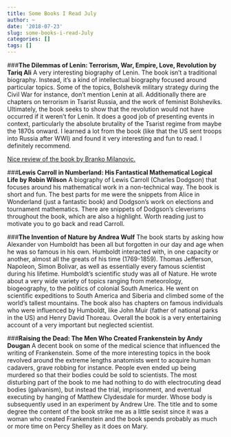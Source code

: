 ```yaml
---
title: Some Books I Read July
author: ~
date: '2018-07-23'
slug: some-books-i-read-July
categories: []
tags: []
---
```


###**The Dilemmas of Lenin: Terrorism, War, Empire, Love, Revolution by Tariq Ali**
A very interesting biography of Lenin. The book isn't a traditional biography. Instead, it's a kind of intellectual biography focused around particular topics. Some of the topics, Bolshevik military strategy during the Civil War for instance, don't mention Lenin at all. Additionally there are chapters on terrorism in Tsarist Russia, and the work of feminist Bolsheviks. Ultimately, the book seeks to show that the revolution would not have occurred if it weren't for Lenin. It does a good job of presenting events in context, particularly the absolute brutality of the Tsarist regime from maybe the 1870s onward. I learned a lot from the book (like that the US sent troops into Russia after WWI) and found it very interesting and fun to read. I definitely recommend.

[Nice review of the book by Branko Milanovic.](http://glineq.blogspot.com/2017/05/lenin-in-his-time-review-of-tariq-alis.html)

###**Lewis Carroll in Numberland: His Fantastical Mathematical Logical Life by Robin Wilson**
A biography of Lewis Carroll (Charles Dodgson) that focuses around his mathematical work in a non-technical way. The book is short and fun. The best parts for me were the snippets from Alice in Wonderland (just a fantastic book) and Dodgson's work on elections and tournament mathematics. There are snippets of Dodgson's cleverisms throughout the book, which are also a highlight. Worth reading just to motivate you to go back and read Carroll.


###**The Invention of Nature by Andrea Wulf**
The book starts by asking how Alexander von Humboldt has been all but forgotten in our day and age when he was so famous in his own. Humboldt interacted with, in one capacity or another, almost all the greats of his time (1769-1859). Thomas Jefferson, Napoleon, Simon Bolivar, as well as essentially every famous scientist during his lifetime. Humboldt's scientific study was all of Nature. He wrote about a very wide variety of topics ranging from meteorology, biogeography, to the politics of colonial South America. He went on scientific expeditions to South America and Siberia and climbed some of the world's tallest mountains. The book also has chapters on famous individuals who were influenced by Humboldt, like John Muir (father of national parks in the US) and Henry David Thoreau. Overall the book is a very entertaining account of a very important but neglected scientist.    

###**Raising the Dead: The Men Who Created Frankenstein by Andy Dougan**
A decent book on some of the medical science that influenced the writing of Frankenstein. Some of the more interesting topics in the book revolved around the extreme lengths anatomists went to acquire human cadavers, grave robbing for instance. People even ended up being murdered so that their bodies could be sold to scientists. The most disturbing part of the book to me had nothing to do with electrocuting dead bodies (galvanism), but instead the trial, imprisonment, and eventual executing by hanging of Matthew Clydesdale for murder. Whose body is subsequently used in an experiment by Andrew Ure. The title and to some degree the content of the book strike me as a little sexist since it was a woman who created Frankenstein and the book spends probably as much or more time on Percy Shelley as it does on Mary. 
